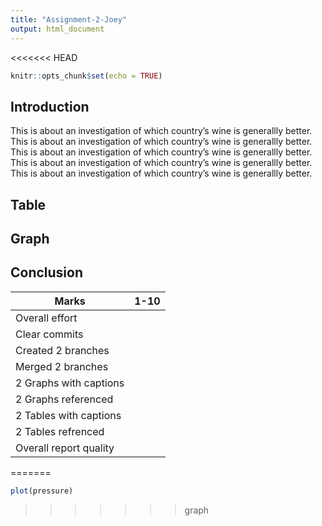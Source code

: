 ```yaml
---
title: "Assignment-2-Joey"
output: html_document
---
```


<<<<<<< HEAD
```r
knitr::opts_chunk$set(echo = TRUE)
```

## Introduction
This is about an investigation of which country's wine is generallly better. This is about an investigation of which country's wine is generallly better. This is about an investigation of which country's wine is generallly better. This is about an investigation of which country's wine is generallly better. This is about an investigation of which country's wine is generallly better. 

## Table

## Graph

## Conclusion
|Marks                     |1-10 |
|--------------------------|:---:|
| Overall effort           |     | 
| Clear commits            |     | 
| Created 2 branches       |     |  
| Merged 2 branches        |     |
| 2 Graphs with captions   |     |
| 2 Graphs referenced      |     |
| 2 Tables with captions   |     |
| 2 Tables refrenced       |     |
| Overall report quality   |     |

=======

```r
plot(pressure)
```
>>>>>>> graph

